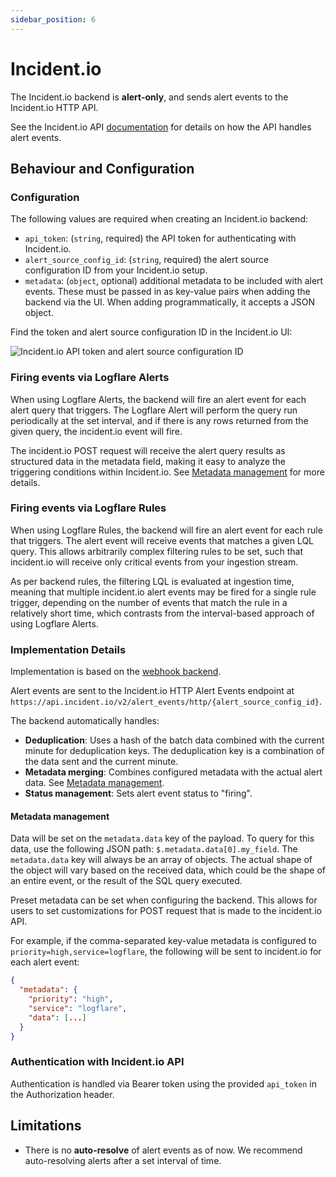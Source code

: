 ```yaml
---
sidebar_position: 6
---
```


# Incident.io

The Incident.io backend is **alert-only**, and sends alert events to the Incident.io HTTP API.

See the Incident.io API [documentation](https://docs.incident.io/reference/alert-events-http-create-http-alert-event) for details on how the API handles alert events.

## Behaviour and Configuration

### Configuration

The following values are required when creating an Incident.io backend:

- `api_token`: (`string`, required) the API token for authenticating with Incident.io.
- `alert_source_config_id`: (`string`, required) the alert source configuration ID from your Incident.io setup.
- `metadata`: (`object`, optional) additional metadata to be included with alert events. These must be passed in as key-value pairs when adding the backend via the UI. When adding programmatically, it accepts a JSON object.

Find the token and alert source configuration ID in the Incident.io UI:

![Incident.io API token and alert source configuration ID](./api-auth.png)

### Firing events via Logflare Alerts

When using Logflare Alerts, the backend will fire an alert event for each alert query that triggers. The Logflare Alert will perform the query run periodically at the set interval, and if there is any rows returned from the given query, the incident.io event will fire.

The incident.io POST request will receive the alert query results as structured data in the metadata field, making it easy to analyze the triggering conditions within Incident.io. See [Metadata management](#metadata-management) for more details.

### Firing events via Logflare Rules

When using Logflare Rules, the backend will fire an alert event for each rule that triggers. The alert event will receive events that matches a given LQL query.
This allows arbitrarily complex filtering rules to be set, such that incident.io will receive only critical events from your ingestion stream.

As per backend rules, the filtering LQL is evaluated at ingestion time, meaning that multiple incident.io alert events may be fired for a single rule trigger, depending on the number of events that match the rule in a relatively short time, which contrasts from the interval-based approach of using Logflare Alerts.

### Implementation Details

Implementation is based on the [webhook backend](/backends/webhook). 

Alert events are sent to the Incident.io HTTP Alert Events endpoint at `https://api.incident.io/v2/alert_events/http/{alert_source_config_id}`.

The backend automatically handles:

- **Deduplication**: Uses a hash of the batch data combined with the current minute for deduplication keys. The deduplication key is a combination of the data sent and the current minute.
- **Metadata merging**: Combines configured metadata with the actual alert data. See [Metadata management](#metadata-management).
- **Status management**: Sets alert event status to "firing".

#### Metadata management

Data will be set on the `metadata.data` key of the payload. To query for this data, use the following JSON path: `$.metadata.data[0].my_field`. The `metadata.data` key will always be an array of objects. The actual shape of the object will vary based on the received data, which could be the shape of an entire event, or the result of the SQL query executed.

Preset metadata can be set when configuring the backend. This allows for users to set customizations for POST request that is made to the incident.io API.

For example, if the comma-separated key-value metadata is configured to `priority=high,service=logflare`, the following will be sent to incident.io for each alert event:

```json
{
  "metadata": {
    "priority": "high",
    "service": "logflare",
    "data": [...]
  }
}
```

### Authentication with Incident.io API

Authentication is handled via Bearer token using the provided `api_token` in the Authorization header.

## Limitations

- There is no **auto-resolve** of alert events as of now. We recommend auto-resolving alerts after a set interval of time.
